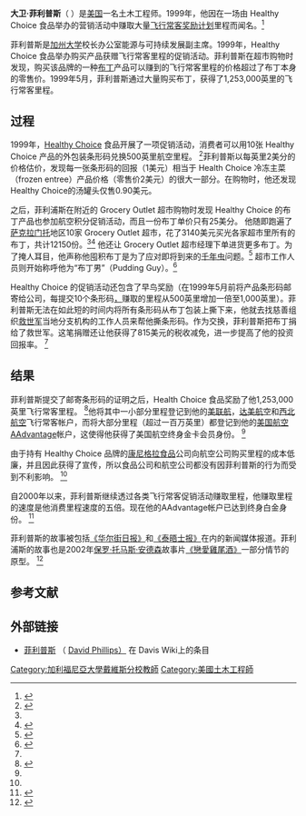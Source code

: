 '''大卫·菲利普斯'''（{{Lang-en|David Phillips}} {{bd|1964年}}）是[[美国|美国]]一名土木工程师。1999年，他因在一场由 Healthy Choice 食品举办的营销活动中赚取大量[[飞行常客奖励计划|飞行常客奖励计划]]里程而闻名。<ref>{{Cite news|url=http://www-dateline.ucdavis.edu/020400/DL_pudding.html|title=Engineer finds sweet travel deal in cups of pudding|work=Dateline [[University_of_California,_Davis|UC Davis]]|first=Kathleen|author=Holder|date=2000-02-04|accessdate=2007-06-12|archiveurl=https://web.archive.org/web/20070618115627/http://www-dateline.ucdavis.edu/020400/DL_pudding.html|archivedate=2007-06-18|dead-url=yes}}</ref>

菲利普斯是[[加州大学|加州大学]]校长办公室能源与可持续发展副主席。1999年，Healthy Choice 食品举办购买产品获赠飞行常客里程的促销活动。菲利普斯在超市购物时发现，购买该品牌的一种[[布丁|布丁]]产品可以赚到的飞行常客里程的价格超过了布丁本身的零售价。1999年5月，菲利普斯通过大量购买布丁，获得了1,253,000英里的飞行常客里程。

== 过程 ==
1999年，[[Healthy_Choice|Healthy Choice]] 食品开展了一项促销活动，消费者可以用10张 Healthy Choice 产品的外包装条形码兑换500英里航空里程。 <ref name="snopes">{{Cite web|title=Pudding on the Ritz|url=http://www.snopes.com/business/deals/pudding.asp|accessdate=2007-06-12|author=Mikkelson|date=2007-01-03|first=Barbara|work=[[Snopes|Snopes]]}}</ref>菲利普斯以每英里2美分的价格估价，发现每一张条形码的回报（1美元）相当于 Health Choice 冷冻主菜（frozen entree）产品价格（零售价2美元）的很大一部分。在购物时，他还发现 Healthy Choice的汤罐头仅售0.90美元。 

之后，菲利浦斯在附近的 Grocery Outlet 超市购物时发现 Healthy Choice 的布丁产品也参加航空积分促销活动，而且一份布丁单价只有25美分。  他随即跑遍了[[萨克拉门托|萨克拉门托]]地区10家 Grocery Outlet 超市，花了3140美元买光各家超市里所有的布丁，共计12150份。<ref name="snopes" /><ref name="account">{{Cite web|title=The Proof is in the Pudding|url=http://www.flyertalk.com/pudding.htm|accessdate=2007-06-12|author=Phillips|first=David|publisher=[[FlyerTalk|FlyerTalk]]|archive-date=2020-11-18|archive-url=https://web.archive.org/web/20201118154548/https://www.flyertalk.com/pudding.htm|dead-url=no}}</ref>  他还让 Grocery Outlet 超市经理下单进货更多布丁。为了掩人耳目，他声称他囤积布丁是为了应对即将到来的[[閏年蟲|千年虫]]问题。<ref name="guy">{{Cite web|title=What would you do with over 12,000 cups of pudding?|url=http://home.nycap.rr.com/useless/pudding/|accessdate=2007-06-12|work=Useless Information|archiveurl=https://web.archive.org/web/20071128063026/http://home.nycap.rr.com/useless/pudding/|archivedate=2007-11-28|dead-url=yes}}</ref> 超市工作人员则开始称呼他为“布丁男”（Pudding Guy）。<ref>{{Cite web|title=Clerks Call Him "Pudding Guy"|url=http://pointsbuzz.com/wp-content/uploads/2014/05/Pudding-Guy-Article.jpg|access-date=2021-02-24|archive-date=2019-08-12|archive-url=https://web.archive.org/web/20190812135009/http://pointsbuzz.com/wp-content/uploads/2014/05/Pudding-Guy-Article.jpg|dead-url=no}}</ref>

Healthy Choice 的促销活动还包含了早鸟奖励（在1999年5月前将产品条形码邮寄给公司，每提交10个条形码[[通用产品代码|，]]赚取的里程从500英里增加一倍至1,000英里）。菲利普斯无法在如此短的时间内将所有条形码从布丁包装上撕下来，他就去找慈善组织[[救世軍|救世军]]当地分支机构的工作人员来帮他撕条形码。作为交换，菲利普斯把布丁捐给了救世军。这笔捐赠还让他获得了815美元的税收减免，进一步提高了他的投资回报率。 <ref name="snopes" />

== 结果 ==
菲利普斯提交了邮寄条形码的证明之后，Health Choice 食品奖励了他1,253,000英里飞行常客里程。 <ref name="column">{{Cite web|title=The Proof is in the Pudding!|url=http://www.siteforsavings.com/content_mas/colclasic.htm|accessdate=2007-06-12|author=Sloane|first=Martin|work=Classic Columns|archiveurl=https://web.archive.org/web/20050308093930/http://www.siteforsavings.com/content_mas/colclasic.htm|archivedate=2005-03-08|dead-url=yes}}</ref>他将其中一小部分里程登记到他的[[美联航|美联航]]，[[达美航空|达美航空]]和[[西北航空|西北航空]]飞行常客帐户，而将大部分里程（超过一百万英里）都登记到他的[[美国航空|美国航空]] [[优势|AAdvantage]]帐户，这使得他获得了美国航空终身金卡会员身份。 <ref name="snopes" />

由于持有 Healthy Choice 品牌的[[康尼格拉食品|康尼格拉食品]]公司向航空公司购买里程的成本低廉，并且因此获得了宣传，所以食品公司和航空公司都没有因菲利普斯的行为而受到不利影响。 <ref name="snopes" />

自2000年以来，菲利普斯继续透过各类飞行常客促销活动赚取里程，他赚取里程的速度是他消费里程速度的五倍。现在他的AAdvantage帐户已达到终身白金身份。 <ref name="qa">{{Cite web|title=The Pudding Guy Q & A|url=http://www.johnnyjet.com/folder/reporters/puddingguyqa.html|accessdate=2007-06-12|work=Johnny Jet|archive-date=2011-09-28|archive-url=https://web.archive.org/web/20110928165133/http://www.johnnyjet.com/folder/reporters/puddingguyqa.html|dead-url=no}}</ref>

菲利普斯的故事被包括[[华尔街日报|《华尔街日报》]]和[[泰晤士报|《泰晤士报》]]在内的新闻媒体报道。菲利浦斯的故事也是2002年[[保羅·湯瑪斯·安德森|保罗·托马斯·安德森]]故事片[[戀愛雞尾酒|《戀愛雞尾酒》]]一部分情节的原型。 <ref name="usatoday2">{{Cite web|title=The proof of 'Punch-Drunk Love' is in the pudding|url=https://www.usatoday.com/life/movies/news/2002-10-07-pudding_x.htm|accessdate=2011-02-26|author=Puig|date=October 7, 2002|first=Claudia|publisher=[[USA_Today|USA Today]]|archive-date=2012-03-09|archive-url=https://www.webcitation.org/662qQVBKF?url=http://www.usatoday.com/life/movies/news/2002-10-07-pudding_x.htm|dead-url=no}}</ref>

== 参考文献 ==
{{Reflist}}

== 外部链接 ==

* [http://daviswiki.org/David_Phillips 菲利普斯] {{Wayback|url=http://daviswiki.org/David_Phillips |date=20201208232036 }}（ [http://daviswiki.org/David_Phillips David Phillips）] {{Wayback|url=http://daviswiki.org/David_Phillips |date=20201208232036 }}在 Davis Wiki上的条目
[[Category:加利福尼亞大學戴維斯分校教師|Category:加利福尼亞大學戴維斯分校教師]]
[[Category:美國土木工程師|Category:美國土木工程師]]